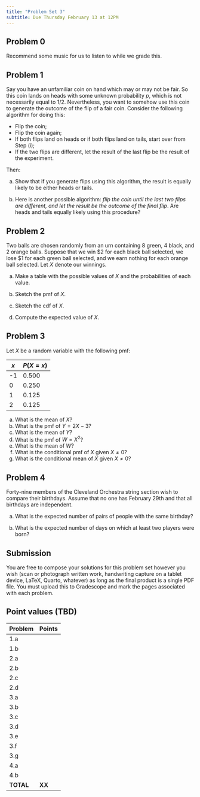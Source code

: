 ```yaml
---
title: "Problem Set 3"
subtitle: Due Thursday February 13 at 12PM
---
```


## Problem 0

Recommend some music for us to listen to while we grade this.

## Problem 1

Say you have an unfamiliar coin on hand which may or may not be fair. So this coin lands on heads with some unknown probability $p$, which is not necessarily equal to 1/2. Nevertheless, you want to somehow use this coin to generate the outcome of the flip of a fair coin. Consider the following algorithm for doing this:

-   Flip the coin;
-   Flip the coin again;
-   If both flips land on heads or if both flips land on tails, start over from Step (i);
-   If the two flips are different, let the result of the last flip be the result of the experiment.

Then:

a.  Show that if you generate flips using this algorithm, the result is equally likely to be either heads or tails.

b.  Here is another possible algorithm: *flip the coin until the last two flips are different, and let the result be the outcome of the final flip*. Are heads and tails equally likely using this procedure?

## Problem 2

Two balls are chosen randomly from an urn containing 8 green, 4 black, and 2 orange balls. Suppose that we win \$2 for each black ball selected, we lose \$1 for each green ball selected, and we earn nothing for each orange ball selected. Let $X$ denote our winnings.

a.  Make a table with the possible values of $X$ and the probabilities of each value.

b.  Sketch the pmf of $X$.

c.  Sketch the cdf of $X$.

d.  Compute the expected value of $X$.

## Problem 3

Let $X$ be a random variable with the following pmf:

| $x$ | $P(X=x)$ |
|-----|----------|
| -1  | 0.500    |
| 0   | 0.250    |
| 1   | 0.125    |
| 2   | 0.125    |

a.  What is the mean of $X$?
b.  What is the pmf of $Y = 2X-3$?
c.  What is the mean of $Y$?
d.  What is the pmf of $W = X^2$?
e.  What is the mean of $W$?
f.  What is the conditional pmf of $X$ given $X \neq 0$?
g.  What is the conditional mean of $X$ given $X \neq 0$?

## Problem 4

Forty-nine members of the Cleveland Orchestra string section wish to compare their birthdays. Assume that no one has February 29th and that all birthdays are independent.

a.  What is the expected number of pairs of people with the same birthday?

b.  What is the expected number of days on which at least two players were born?

## Submission

You are free to compose your solutions for this problem set however you wish (scan or photograph written work, handwriting capture on a tablet device, LaTeX, Quarto, whatever) as long as the final product is a single PDF file. You must upload this to Gradescope and mark the pages associated with each problem.

## Point values (TBD)

| Problem   | Points |
|-----------|--------|
| 1.a       |        |
| 1.b       |        |
| 2.a       |        |
| 2.b       |        |
| 2.c       |        |
| 2.d       |        |
| 3.a       |        |
| 3.b       |        |
| 3.c       |        |
| 3.d       |        |
| 3.e       |        |
| 3.f       |        |
| 3.g       |        |
| 4.a       |        |
| 4.b       |        |
| **TOTAL** | **XX** |

